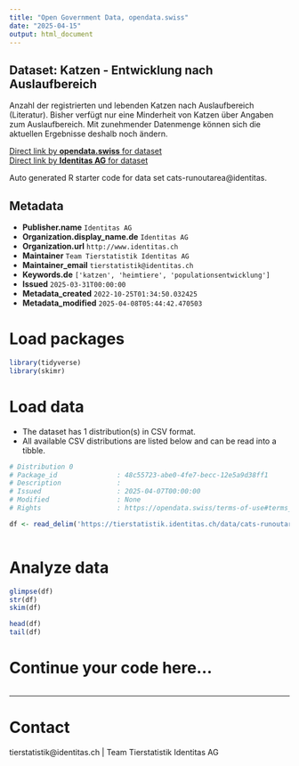 ```yaml
---
title: "Open Government Data, opendata.swiss"
date: "2025-04-15"
output: html_document
---
```


## Dataset: Katzen - Entwicklung nach Auslaufbereich

Anzahl der registrierten und lebenden Katzen nach Auslaufbereich (Literatur). Bisher verfügt nur eine Minderheit von Katzen über Angaben zum Auslaufbereich. Mit zunehmender Datenmenge können sich die aktuellen Ergebnisse deshalb noch ändern.

[Direct link by **opendata.swiss** for dataset](https://opendata.swiss/de/dataset/katzen-entwicklung-nach-auslaufbereich)<br>
[Direct link by **Identitas AG** for dataset](https://tierstatistik.identitas.ch/)

Auto generated R starter code for data set cats-runoutarea@identitas.

## Metadata

- **Publisher.name** `Identitas AG`
- **Organization.display_name.de** `Identitas AG`
- **Organization.url** `http://www.identitas.ch`
- **Maintainer** `Team Tierstatistik Identitas AG`
- **Maintainer_email** `tierstatistik@identitas.ch`
- **Keywords.de** `['katzen', 'heimtiere', 'populationsentwicklung']`
- **Issued** `2025-03-31T00:00:00`
- **Metadata_created** `2022-10-25T01:34:50.032425`
- **Metadata_modified** `2025-04-08T05:44:42.470503`


# Load packages

```r

library(tidyverse)
library(skimr)

```

# Load data

-   The dataset has 1 distribution(s) in CSV format.
-   All available CSV distributions are listed below and can be read into a tibble.

```r

# Distribution 0
# Package_id               : 48c55723-abe0-4fe7-becc-12e5a9d38ff1
# Description              : 
# Issued                   : 2025-04-07T00:00:00
# Modified                 : None
# Rights                   : https://opendata.swiss/terms-of-use#terms_by

df <- read_delim('https://tierstatistik.identitas.ch/data/cats-runoutarea.csv')



```

# Analyze data

```r

glimpse(df)
str(df)
skim(df)

head(df)
tail(df)

```

# Continue your code here...

```r

```

------------------------------------------------------------------------

# Contact

tierstatistik@identitas.ch | Team Tierstatistik Identitas AG
